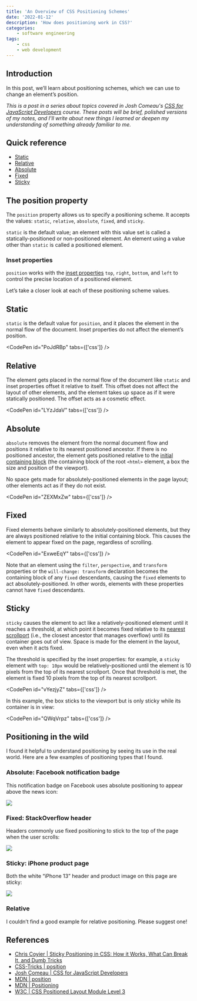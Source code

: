 ```yaml
---
title: 'An Overview of CSS Positioning Schemes'
date: '2022-01-12'
description: 'How does positioning work in CSS?'
categories:
    - software engineering
tags:
    - css
    - web development
---
```


## Introduction

In this post, we’ll learn about positioning schemes, which we can use to change an element’s position.

_This is a post in a series about topics covered in Josh Comeau's [CSS for JavaScript Developers](https://css-for-js.dev/) course. These posts will be brief, polished versions of my notes, and I'll write about new things I learned or deepen my understanding of something already familiar to me._

## Quick reference

-   [Static](#static)
-   [Relative](#relative)
-   [Absolute](#absolute)
-   [Fixed](#fixed)
-   [Sticky](#sticky)

## The position property

The `position` property allows us to specify a positioning scheme. It accepts the values: `static`, `relative`, `absolute`, `fixed`, and `sticky`.

`static` is the default value; an element with this value set is called a statically-positioned or non-positioned element. An element using a value other than `static` is called a positioned element.

### Inset properties

`position` works with the [inset properties](https://www.w3.org/TR/css-position-3/#coords) `top`, `right`, `bottom`, and `left` to control the precise location of a positioned element.

Let’s take a closer look at each of these positioning scheme values.

## Static

`static` is the default value for `position`, and it places the element in the normal flow of the document. Inset properties do not affect the element’s position.

<CodePen id="PoJdRBp" tabs={['css']} />

## Relative

The element gets placed in the normal flow of the document like `static` and inset properties offset it relative to itself. This offset does not affect the layout of other elements, and the element takes up space as if it were statically positioned. The offset acts as a cosmetic effect.

<CodePen id="LYzJdaV" tabs={['css']} />

## Absolute

`absolute` removes the element from the normal document flow and positions it relative to its nearest positioned ancestor. If there is no positioned ancestor, the element gets positioned relative to the [initial containing block](https://www.w3.org/TR/css-display-3/#initial-containing-block) (the containing block of the root `<html>` element, a box the size and position of the viewport).

No space gets made for absolutely-positioned elements in the page layout; other elements act as if they do not exist.

<CodePen id="ZEXMxZw" tabs={['css']} />

<OpenToWork />

## Fixed

Fixed elements behave similarly to absolutely-positioned elements, but they are always positioned relative to the initial containing block. This causes the element to appear fixed on the page, regardless of scrolling.

<CodePen id="ExweEqY" tabs={['css']} />

Note that an element using the `filter`, `perspective`, and `transform` properties or the `will-change: transform` declaration becomes the containing block of any `fixed` descendants, causing the `fixed` elements to act absolutely-positioned. In other words, elements with these properties cannot have `fixed` descendants.

## Sticky

`sticky` causes the element to act like a relatively-positioned element until it reaches a threshold, at which point it becomes fixed relative to its [nearest scrollport](https://www.w3.org/TR/css-overflow-3/#scrollport) (i.e., the closest ancestor that manages overflow) until its container goes out of view. Space is made for the element in the layout, even when it acts fixed.

The threshold is specified by the inset properties: for example, a `sticky` element with `top: 10px` would be relatively-positioned until the element is 10 pixels from the top of its nearest scrollport. Once that threshold is met, the element is fixed 10 pixels from the top of its nearest scrollport.

<CodePen id="vYezjyZ" tabs={['css']} />

In this example, the box sticks to the viewport but is only sticky while its container is in view:

<CodePen id="QWqVrpz" tabs={['css']} />

## Positioning in the wild

I found it helpful to understand positioning by seeing its use in the real world. Here are a few examples of positioning types that I found.

### Absolute: Facebook notification badge

This notification badge on Facebook uses absolute positioning to appear above the news icon:

![](absolute-fb-badge.avif)

### Fixed: StackOverflow header

Headers commonly use fixed positioning to stick to the top of the page when the user scrolls:

![](fixed-so-header.avif)

### Sticky: iPhone product page

Both the white “iPhone 13” header and product image on this page are sticky:

![](sticky-iphone-page.avif)

### Relative

I couldn’t find a good example for relative positioning. Please suggest one!

<ConnectSection />

## References

-   [Chris Coyier | Sticky Positioning in CSS: How it Works, What Can Break It, and Dumb Tricks](https://www.youtube.com/watch?v=bJMEpL4rxAQ)
-   [CSS-Tricks | position](https://css-tricks.com/almanac/properties/p/position/)
-   [Josh Comeau | CSS for JavaScript Developers](https://css-for-js.dev/)
-   [MDN | position](https://developer.mozilla.org/en-US/docs/Web/CSS/position)
-   [MDN | Positioning](https://developer.mozilla.org/en-US/docs/Learn/CSS/CSS_layout/Positioning)
-   [W3C | CSS Positioned Layout Module Level 3](https://www.w3.org/TR/css-position-3/)
